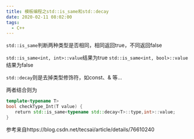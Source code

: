 ```yaml
---
title: 模板编程之std::is_same和std::decay
date: 2020-02-11 08:02:00
tags:
  - C++
---
```


`std::is_same`判断两种类型是否相同，相同返回true，不同返回false

`std::is_same<int, int>::value`结果为true
`std::is_same<int, bool>::value`结果为false

`std::decay`则是去掉类型修饰符，如const、& 等...

两者结合则为

```cpp
template<typename T>
bool checkType_Int(T value) {
　　return std::is_same<typename std::decay<T>::type,int>::value;
}
```

参考来自https://blog.csdn.net/tecsai/article/details/76610240
